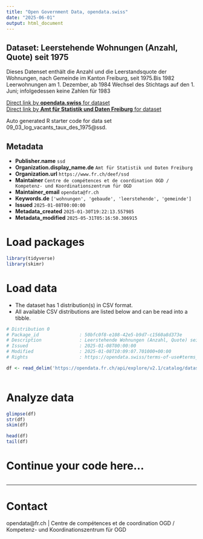 ```yaml
---
title: "Open Government Data, opendata.swiss"
date: "2025-06-01"
output: html_document
---
```


## Dataset: Leerstehende Wohnungen (Anzahl, Quote) seit 1975

Dieses Datenset enthält die Anzahl und die Leerstandsquote der Wohnungen, nach Gemeinde im Kanton Freiburg, seit 1975.Bis 1982 Leerwohnungen am 1. Dezember, ab 1984 Wechsel des Stichtags auf den 1. Juni; infolgedessen keine Zahlen für 1983

[Direct link by **opendata.swiss** for dataset](https://opendata.swiss/de/dataset/leerstehende-wohnungen-anzahl-quote-seit-1975)<br>
[Direct link by **Amt für Statistik und Daten Freiburg** for dataset](https://opendata.fr.ch/explore/dataset/09_03_log_vacants_taux_des_1975/)

Auto generated R starter code for data set 09_03_log_vacants_taux_des_1975@ssd.

## Metadata

- **Publisher.name** `ssd`
- **Organization.display_name.de** `Amt für Statistik und Daten Freiburg`
- **Organization.url** `https://www.fr.ch/deef/ssd`
- **Maintainer** `Centre de compétences et de coordination OGD / Kompetenz- und Koordinationszentrum für OGD`
- **Maintainer_email** `opendata@fr.ch`
- **Keywords.de** `['wohnungen', 'gebaude', 'leerstehende', 'gemeinde']`
- **Issued** `2025-01-08T00:00:00`
- **Metadata_created** `2025-01-30T19:22:13.557985`
- **Metadata_modified** `2025-05-31T05:16:50.306915`


# Load packages

```r

library(tidyverse)
library(skimr)

```

# Load data

-   The dataset has 1 distribution(s) in CSV format.
-   All available CSV distributions are listed below and can be read into a tibble.

```r

# Distribution 0
# Package_id               : 50bfc0f8-e108-42e5-b9d7-c1560a8d373e
# Description              : Leerstehende Wohnungen (Anzahl, Quote) seit 1975 (csv)
# Issued                   : 2025-01-08T00:00:00
# Modified                 : 2025-01-08T10:09:07.701000+00:00
# Rights                   : https://opendata.swiss/terms-of-use#terms_by

df <- read_delim('https://opendata.fr.ch/api/explore/v2.1/catalog/datasets/09_03_log_vacants_taux_des_1975/exports/csv?use_labels=true')



```

# Analyze data

```r

glimpse(df)
str(df)
skim(df)

head(df)
tail(df)

```

# Continue your code here...

```r

```

------------------------------------------------------------------------

# Contact

opendata@fr.ch | Centre de compétences et de coordination OGD / Kompetenz- und Koordinationszentrum für OGD
